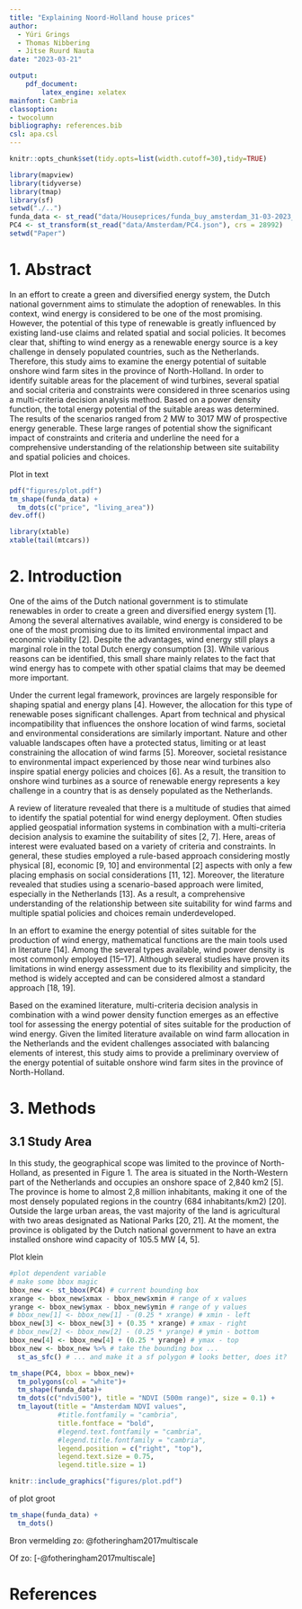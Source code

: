 ```yaml
---
title: "Explaining Noord-Holland house prices"
author: 
  - Yúri Grings
  - Thomas Nibbering
  - Jitse Ruurd Nauta
date: "2023-03-21"

output: 
    pdf_document:
        latex_engine: xelatex
mainfont: Cambria
classoption:
- twocolumn
bibliography: references.bib
csl: apa.csl
---
```



```r
knitr::opts_chunk$set(tidy.opts=list(width.cutoff=30),tidy=TRUE)

```

```r
library(mapview)
library(tidyverse)
library(tmap)
library(sf)
setwd("./..")
funda_data <- st_read("data/Houseprices/funda_buy_amsterdam_31-03-2023_full_distances.gpkg")
PC4 <- st_transform(st_read("data/Amsterdam/PC4.json"), crs = 28992)
setwd("Paper")
```

\maketitle

# 1. Abstract
In an effort to create a green and diversified energy system, the Dutch national government aims to stimulate the adoption of renewables. In this context, wind energy is considered to be one of the most promising. However, the potential of this type of renewable is greatly influenced by existing land-use claims and related spatial and social policies. It becomes clear that, shifting to wind energy as a renewable energy source is a key challenge in densely populated countries, such as the Netherlands. Therefore, this study aims to examine the energy potential of suitable onshore wind farm sites in the province of North-Holland. In order to identify suitable areas for the placement of wind turbines, several spatial and social criteria and constraints were considered in three scenarios using a multi-criteria decision analysis method. Based on a power density function, the total energy potential of the suitable areas was determined. The results of the scenarios ranged from 2 MW to 3017 MW of prospective energy generable. These large ranges of potential show the significant impact of constraints and criteria and underline the need for a comprehensive understanding of the relationship between site suitability and spatial policies and choices.



Plot in text

```r
pdf("figures/plot.pdf")
tm_shape(funda_data) +
  tm_dots(c("price", "living_area"))
dev.off()
```

```{=latex}
\begin{figure*}[ht]
  \centering
  \includegraphics[width=.6\linewidth]{figures/plot.pdf}
  \caption{This is a figure.}
\end{figure*}

```

```r
library(xtable)
xtable(tail(mtcars))
```





```{=latex}
\begin{table*}[ht]
\centering
\begin{tabular}{rrrrrrrrrrrr}
  \hline
 & mpg & cyl & disp & hp & drat & wt & qsec & vs & am & gear & carb \\ 
  \hline
Porsche 914-2 & 26.00 & 4.00 & 120.30 & 91.00 & 4.43 & 2.14 & 16.70 & 0.00 & 1.00 & 5.00 & 2.00 \\ 
  Lotus Europa & 30.40 & 4.00 & 95.10 & 113.00 & 3.77 & 1.51 & 16.90 & 1.00 & 1.00 & 5.00 & 2.00 \\ 
  Ford Pantera L & 15.80 & 8.00 & 351.00 & 264.00 & 4.22 & 3.17 & 14.50 & 0.00 & 1.00 & 5.00 & 4.00 \\ 
  Ferrari Dino & 19.70 & 6.00 & 145.00 & 175.00 & 3.62 & 2.77 & 15.50 & 0.00 & 1.00 & 5.00 & 6.00 \\ 
  Maserati Bora & 15.00 & 8.00 & 301.00 & 335.00 & 3.54 & 3.57 & 14.60 & 0.00 & 1.00 & 5.00 & 8.00 \\ 
  Volvo 142E & 21.40 & 4.00 & 121.00 & 109.00 & 4.11 & 2.78 & 18.60 & 1.00 & 1.00 & 4.00 & 2.00 \\ 
   \hline
\end{tabular}
\end{table*}

```



# 2. Introduction
One of the aims of the Dutch national government is to stimulate renewables in order to create a green and diversified energy system [1]. Among the several alternatives available, wind energy is considered to be one of the most promising due to its limited environmental impact and economic viability [2]. Despite the advantages, wind energy still plays a marginal role in the total Dutch energy consumption [3]. While various reasons can be identified, this small share mainly relates to the fact that wind energy has to compete with other spatial claims that may be deemed more important. 

Under the current legal framework, provinces are largely responsible for shaping spatial and energy plans [4]. However, the allocation for this type of renewable poses significant challenges. Apart from technical and physical incompatibility that influences the onshore location of wind farms, societal and environmental considerations are similarly important. Nature and other valuable landscapes often have a protected status, limiting or at least constraining the allocation of wind farms [5]. Moreover, societal resistance to environmental impact experienced by those near wind turbines also inspire spatial energy policies and choices [6]. As a result, the transition to onshore wind turbines as a source of renewable energy represents a key challenge in a country that is as densely populated as the Netherlands. 


A review of literature revealed that there is a multitude of studies that aimed to identify the spatial potential for wind energy deployment. Often studies applied geospatial information systems in combination with a multi-criteria decision analysis to examine the suitability of sites [2, 7]. Here, areas of interest were evaluated based on a variety of criteria and constraints. In general, these studies employed a rule-based approach considering mostly physical [8], economic [9, 10] and environmental [2] aspects with only a few placing emphasis on social considerations [11, 12]. Moreover, the literature revealed that studies using a scenario-based approach were limited, especially in the Netherlands [13]. As a result, a comprehensive understanding of the relationship between site suitability for wind farms and multiple spatial policies and choices remain underdeveloped.  

In an effort to examine the energy potential of sites suitable for the production of wind energy, mathematical functions are the main tools used in literature [14]. Among the several types available, wind power density is most commonly employed [15–17]. Although several studies have proven its limitations in wind energy assessment due to its flexibility and simplicity, the method is widely accepted and can be considered almost a standard approach [18, 19]. 


Based on the examined literature, multi-criteria decision analysis in combination with a wind power density function emerges as an effective tool for assessing the energy potential of sites suitable for the production of wind energy. Given the limited literature available on wind farm allocation in the Netherlands and the evident challenges associated with balancing elements of interest, this study aims to provide a preliminary overview of the energy potential of suitable onshore wind farm sites in the province of North-Holland. 

# 3. Methods
## 3.1 Study Area
In this study, the geographical scope was limited to the province of North-Holland, as presented in Figure 1. The area is situated in the North-Western part of the Netherlands and occupies an onshore space of 2,840 km2 [5]. The province is home to almost 2,8 million inhabitants, making it one of the most densely populated regions in the country (684 inhabitants/km2) [20]. Outside the large urban areas, the vast majority of the land is agricultural with two areas designated as National Parks [20, 21]. At the moment, the province is obligated by the Dutch national government to have an extra installed onshore wind capacity of 105.5 MW [4, 5]. 



Plot klein 

```r
#plot dependent variable
# make some bbox magic 
bbox_new <- st_bbox(PC4) # current bounding box 
xrange <- bbox_new$xmax - bbox_new$xmin # range of x values 
yrange <- bbox_new$ymax - bbox_new$ymin # range of y values 
# bbox_new[1] <- bbox_new[1] - (0.25 * xrange) # xmin - left 
bbox_new[3] <- bbox_new[3] + (0.35 * xrange) # xmax - right 
# bbox_new[2] <- bbox_new[2] - (0.25 * yrange) # ymin - bottom 
bbox_new[4] <- bbox_new[4] + (0.25 * yrange) # ymax - top 
bbox_new <- bbox_new %>% # take the bounding box ... 
  st_as_sfc() # ... and make it a sf polygon # looks better, does it? 

tm_shape(PC4, bbox = bbox_new)+
  tm_polygons(col = "white")+
  tm_shape(funda_data)+
  tm_dots(c("ndvi500"), title = "NDVI (500m range)", size = 0.1) + 
  tm_layout(title = "Amsterdam NDVI values",
            #title.fontfamily = "cambria",
            title.fontface = "bold",
            #legend.text.fontfamily = "cambria",
            #legend.title.fontfamily = "cambria",
            legend.position = c("right", "top"),
            legend.text.size = 0.75,
            legend.title.size = 1)

```




```r
knitr::include_graphics("figures/plot.pdf")
```





\onecolumn
of plot groot

```r
tm_shape(funda_data) +
  tm_dots()
```

Bron vermelding zo:
@fotheringham2017multiscale

Of zo:
[-@fotheringham2017multiscale]


# References

<div id="refs"></div>